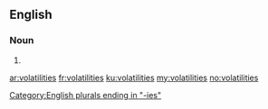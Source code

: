 ==English==

===Noun===
{{head|en|plural}}

# {{plural of|volatility|lang=en}}

[[Category:English plurals ending in "-ies"]]

[[ar:volatilities]]
[[fr:volatilities]]
[[ku:volatilities]]
[[my:volatilities]]
[[no:volatilities]]